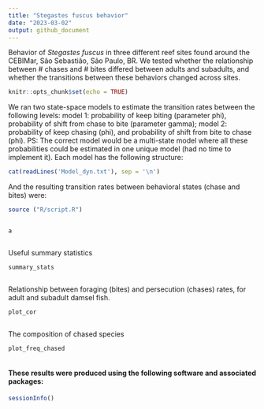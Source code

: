 ```yaml
---
title: "Stegastes fuscus behavior"
date: "2023-03-02"
output: github_document
---
```


Behavior of *Stegastes fuscus* in three different reef sites found around the CEBIMar, São Sebastião, São Paulo, BR.
We tested whether the relationship between # chases and # bites differed between adults and subadults, and whether the transitions between these behaviors changed across sites.


<!-- README.md is generated from README.Rmd. Please edit that file -->

<!-- badges: start -->
<!-- badges: end -->

```r
knitr::opts_chunk$set(echo = TRUE)
```


We ran two state-space models to estimate the transition rates between the following levels: model 1: probability of keep biting (parameter phi), probability of shift from chase to bite (parameter gamma); model 2: probability of keep chasing (phi), and probability of shift from bite to chase (phi). PS: The correct model would be a multi-state model where all these probabilities could be estimated in one unique model (had no time to implement it).
Each model has the following structure:

```r
cat(readLines('Model_dyn.txt'), sep = '\n')
```

And the resulting transition rates between behavioral states (chase and bites) were:

```r

source ("R/script.R")


a



```

Useful summary statistics

```r


summary_stats



```


Relationship between foraging (bites) and persecution (chases) rates, for adult and subadult damsel fish.

```r


plot_cor



```


The composition of chased species 

```r


plot_freq_chased



```


<!-- badges: start -->
<!-- badges: end -->


#### These results were produced using the following software and associated packages:

```r

sessionInfo()


```

